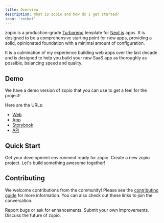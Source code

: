 ```yaml
---
title: Overview
description: What is zopio and how do I get started?
icon: 'rocket'
---
```


zopio is a production-grade [Turborepo](https://turborepo.com) template for [Next.js](https://nextjs.org/) apps. It is designed to be a comprehensive starting point for new apps, providing a solid, opinionated foundation with a minimal amount of configuration.

It is a culmination of my experience building web apps over the last decade and is designed to help you build your new SaaS app as thoroughly as possible, balancing speed and quality.

## Demo

We have a demo version of zopio that you can use to get a feel for the project!

Here are the URLs:

- [Web](https://demo.zopio.dev)
- [App](https://app.demo.zopio.dev)
- [Storybook](https://storybook.demo.zopio.dev)
- [API](https://api.demo.zopio.dev/health)

## Quick Start

<Card title="Prerequisites" icon="layer-group" href="/setup/prerequisites" horizontal>
  Get your development environment ready for zopio.
</Card>

<Card title="Installation" icon="terminal" href="/setup/installation" horizontal>
  Create a new zopio project.
</Card>

<Card title="Recipes" icon="book" href="/recipes" horizontal>
  Let's build something awesome together!
</Card>

## Contributing

We welcome contributions from the community! Please see the [contributing guide](https://github.com/zopiolabs/zopio/blob/main/.github/CONTRIBUTING.md) for more information. You can also check out these links to join the conversation.

<Card title="Issues" icon="bug" href="https://github.com/zopiolabs/zopio/issues" horizontal>
  Report bugs or ask for enhancements.
</Card>

<Card title="Pull Requests" icon="hands-clapping" href="https://github.com/zopiolabs/zopio/pulls" horizontal>
  Submit your own improvements.
</Card>

<Card title="Discussions" icon="comments" href="https://github.com/zopiolabs/zopio/discussions" horizontal>
  Discuss the future of zopio.
</Card>

